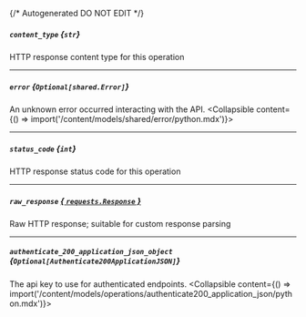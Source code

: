 {/* Autogenerated DO NOT EDIT  */}

##### `content_type` *{`str`}*
HTTP response content type for this operation

---
##### `error` *{`Optional[shared.Error]`}*
An unknown error occurred interacting with the API.
<Collapsible content={() => import('/content/models/shared/error/python.mdx')}>
</Collapsible>

---
##### `status_code` *{`int`}*
HTTP response status code for this operation

---
##### `raw_response` [*{ `requests.Response` }*](https://requests.readthedocs.io/en/latest/api/#requests.Response)
Raw HTTP response; suitable for custom response parsing

---
##### `authenticate_200_application_json_object` *{`Optional[Authenticate200ApplicationJSON]`}*
The api key to use for authenticated endpoints.
<Collapsible content={() => import('/content/models/operations/authenticate200_application_json/python.mdx')}>
</Collapsible>


